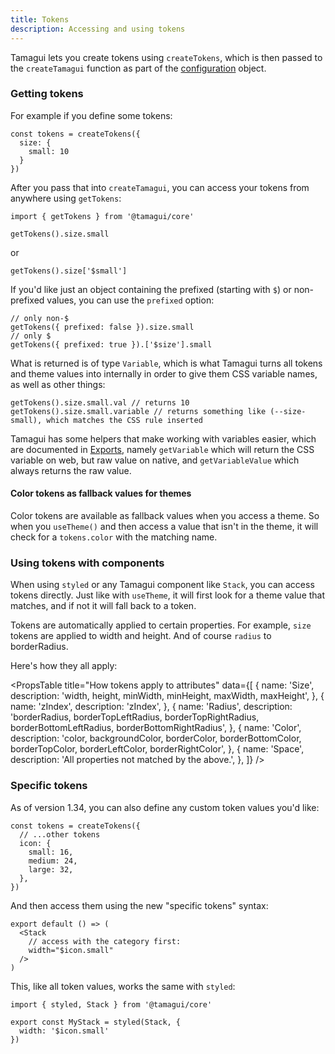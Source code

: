 ```yaml
---
title: Tokens
description: Accessing and using tokens
---
```


Tamagui lets you create tokens using `createTokens`, which is then passed to the `createTamagui` function as part of the [configuration](/docs/core/configuration) object.

### Getting tokens

For example if you define some tokens:

```tsx
const tokens = createTokens({
  size: {
    small: 10
  }
})
```

After you pass that into `createTamagui`, you can access your tokens from anywhere using `getTokens`:

```tsx
import { getTokens } from '@tamagui/core'

getTokens().size.small
```

or

```tsx
getTokens().size['$small']
```

If you'd like just an object containing the prefixed (starting with `$`) or non-prefixed values, you can use the `prefixed` option:

```tsx
// only non-$
getTokens({ prefixed: false }).size.small
// only $
getTokens({ prefixed: true }).['$size'].small
```

What is returned is of type `Variable`, which is what Tamagui turns all tokens and theme values into internally in order to give them CSS variable names, as well as other things:

```tsx
getTokens().size.small.val // returns 10
getTokens().size.small.variable // returns something like (--size-small), which matches the CSS rule inserted
```

Tamagui has some helpers that make working with variables easier, which are documented in [Exports](/docs/docs/exports), namely `getVariable` which will return the CSS variable on web, but raw value on native, and `getVariableValue` which always returns the raw value.

#### Color tokens as fallback values for themes

Color tokens are available as fallback values when you access a theme. So when you `useTheme()` and then access a value that isn't in the theme, it will check for a `tokens.color` with the matching name.

### Using tokens with components

When using `styled` or any Tamagui component like `Stack`, you can access tokens directly. Just like with `useTheme`, it will first look for a theme value that matches, and if not it will fall back to a token.

Tokens are automatically applied to certain properties. For example, `size` tokens are applied to width and height. And of course `radius` to borderRadius.

Here's how they all apply:

<PropsTable
  title="How tokens apply to attributes"
  data={[
    {
      name: 'Size',
      description: 'width, height, minWidth, minHeight, maxWidth, maxHeight',
    },
    {
      name: 'zIndex',
      description: 'zIndex',
    },
    {
      name: 'Radius',
      description:
        'borderRadius, borderTopLeftRadius, borderTopRightRadius, borderBottomLeftRadius, borderBottomRightRadius',
    },
    {
      name: 'Color',
      description:
        'color, backgroundColor, borderColor, borderBottomColor, borderTopColor, borderLeftColor, borderRightColor',
    },
    {
      name: 'Space',
      description: 'All properties not matched by the above.',
    },
  ]}
/>

### Specific tokens

As of version 1.34, you can also define any custom token values you'd like:

```tsx
const tokens = createTokens({
  // ...other tokens
  icon: {
    small: 16,
    medium: 24,
    large: 32,
  },
})
```

And then access them using the new "specific tokens" syntax:

```tsx
export default () => (
  <Stack
    // access with the category first:
    width="$icon.small"
  />
)
```

This, like all token values, works the same with `styled`:

```tsx
import { styled, Stack } from '@tamagui/core'

export const MyStack = styled(Stack, {
  width: '$icon.small'
})
```
